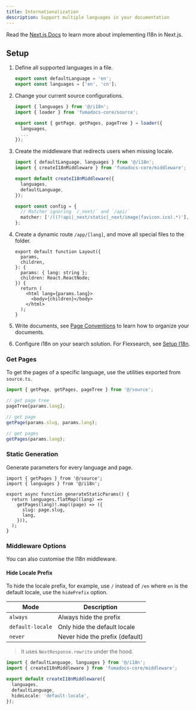 ```yaml
---
title: Internationalization
description: Support multiple languages in your documentation
---
```


Read the [Next.js Docs](https://nextjs.org/docs/app/building-your-application/routing/internationalization) to learn more about implementing I18n in Next.js.

## Setup

1. Define all supported languages in a file.

   ```ts title="i18n.ts"
   export const defaultLanguage = 'en';
   export const languages = ['en', 'cn'];
   ```

2. Change your current source configurations.

   ```ts title="source.ts"
   import { languages } from '@/i18n';
   import { loader } from 'fumadocs-core/source';

   export const { getPage, getPages, pageTree } = loader({
     languages,
     ...
   });
   ```

3. Create the middleware that redirects users when missing locale.

   ```ts title="middleware.ts"
   import { defaultLanguage, languages } from '@/i18n';
   import { createI18nMiddleware } from 'fumadocs-core/middleware';

   export default createI18nMiddleware({
     languages,
     defaultLanguage,
   });

   export const config = {
     // Matcher ignoring `/_next/` and `/api/`
     matcher: ['/((?!api|_next/static|_next/image|favicon.ico).*)'],
   };
   ```

4. Create a dynamic route `/app/[lang]`, and move all special files to
   the folder.

   ```tsx title="app/[lang]/layout.tsx"
   export default function Layout({
     params,
     children,
   }: {
     params: { lang: string };
     children: React.ReactNode;
   }) {
     return (
       <html lang={params.lang}>
         <body>{children}</body>
       </html>
     );
   }
   ```

5. Write documents, see [Page Conventions](/docs/headless/page-conventions#internationalization) to learn how to organize your documents.

6. Configure i18n on your search solution. For Flexsearch, see [Setup I18n](/docs/headless/search/flexsearch#internationalization).

### Get Pages

To get the pages of a specific language, use the utilities exported from
`source.ts`.

```ts
import { getPage, getPages, pageTree } from '@/source';

// get page tree
pageTree[params.lang];

// get page
getPage(params.slug, params.lang);

// get pages
getPages(params.lang);
```

### Static Generation

Generate parameters for every language and page.

```tsx
import { getPages } from '@/source';
import { languages } from '@/i18n';

export async function generateStaticParams() {
  return languages.flatMap((lang) =>
    getPages(lang)!.map((page) => ({
      slug: page.slug,
      lang,
    })),
  );
}
```

### Middleware Options

You can also customise the I18n middleware.

#### Hide Locale Prefix

To hide the locale prefix, for example, use `/` instead of `/en` where `en` is the default locale, use the `hidePrefix` option.

| Mode             | Description                     |
| ---------------- | ------------------------------- |
| `always`         | Always hide the prefix          |
| `default-locale` | Only hide the default locale    |
| `never`          | Never hide the prefix (default) |

> It uses `NextResponse.rewrite` under the hood.

```ts
import { defaultLanguage, languages } from '@/i18n';
import { createI18nMiddleware } from 'fumadocs-core/middleware';

export default createI18nMiddleware({
  languages,
  defaultLanguage,
  hideLocale: 'default-locale',
});
```

